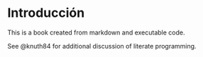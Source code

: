 # Introducción {#sec-introduccion}

This is a book created from markdown and executable code.

See @knuth84 for additional discussion of literate programming.
